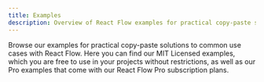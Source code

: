 ```yaml
---
title: Examples
description: Overview of React Flow examples for practical copy-paste solutions to common use cases.
---
```



Browse our examples for practical copy-paste solutions to common use cases
with React Flow. Here you can find our MIT Licensed examples, which you are
free to use in your projects without restrictions, as well as our Pro examples
that come with our React Flow Pro subscription plans.

<ExamplesOverviewPage />

